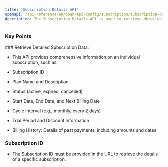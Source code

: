 ```yaml
---
title: 'Subscription Details API'
openapi: /api-reference/en/open-api-config/subscription/subscription-details.json GET /api/v1/server-to-server-interface/subscription/{subscription_id}
description: The Subscription Details API is used to retrieve detailed information about a specific subscription, including its current status, billing history, and upcoming payments.
---
```


### Key Points

<Info>
  ### Retrieve Detailed Subscription Data:

  * This API provides comprehensive information on an individual subscription, such as:

  * Subscription ID

  * Plan Name and Description

  * Status (active, expired, cancelled)

  * Start Date, End Date, and Next Billing Date

  * Cycle Interval (e.g., monthly, every 2 days)

  * Trial Period and Discount Information

  * Billing History: Details of past payments, including amounts and dates

  ### Subscription ID

  * The Subscription ID must be provided in the URL to retrieve the details of a specific subscription.
</Info>
